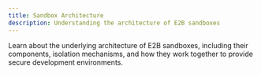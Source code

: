 ```yaml
---
title: Sandbox Architecture
description: Understanding the architecture of E2B sandboxes
---
```


Learn about the underlying architecture of E2B sandboxes, including their components, isolation mechanisms, and how they work together to provide secure development environments.

